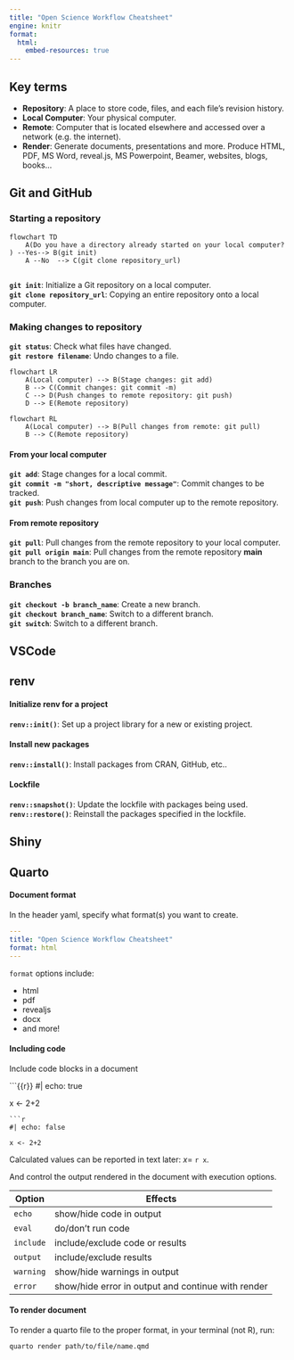 ```yaml
---
title: "Open Science Workflow Cheatsheet"
engine: knitr
format:
  html:
    embed-resources: true
---
```



## Key terms  

-   **Repository**: A place to store code, files, and each file's revision history.   
-   **Local Computer**: Your physical computer.     
-   **Remote**: Computer that is located elsewhere and accessed over a network (e.g. the internet).  
-   **Render**: Generate documents, presentations and more.
    Produce HTML, PDF, MS Word, reveal.js, MS Powerpoint, Beamer, websites, blogs, books...  


## Git and GitHub  

### Starting a repository  
```mermaid
flowchart TD
    A(Do you have a directory already started on your local computer?  ) --Yes--> B(git init)
    A --No  --> C(git clone repository_url)


```

**`git init`**: Initialize a Git repository on a local computer.  
**`git clone repository_url`**: Copying an entire repository onto a local computer.  

### Making changes to repository  

**`git status`**: Check what files have changed.  
**`git restore filename`**: Undo changes to a file.  

```mermaid
flowchart LR
    A(Local computer) --> B(Stage changes: git add)
    B --> C(Commit changes: git commit -m)
    C --> D(Push changes to remote repository: git push)
    D --> E(Remote repository)
```

```mermaid
flowchart RL 
    A(Local computer) --> B(Pull changes from remote: git pull)
    B --> C(Remote repository)
```

#### From your local computer  
**`git add`**: Stage changes for a local commit.  
**`git commit -m "short, descriptive message"`**: Commit changes to be tracked.  
**`git push`**: Push changes from local computer up to the remote repository.  

#### From remote repository  
**`git pull`**: Pull changes from the remote repository to your local computer.  
**`git pull origin main`**: Pull changes from the remote repository **main** branch to the branch you are on.  

### Branches  
**`git checkout -b branch_name`**: Create a new branch.  
**`git checkout branch_name`**: Switch to a different branch.  
**`git switch`**: Switch to a different branch.  


## VSCode  



## renv  

#### Initialize renv for a project  

**`renv::init()`**: Set up a project library for a new or existing project.  

#### Install new packages  

**`renv::install()`**: Install packages from CRAN, GitHub, etc..  

#### Lockfile  

**`renv::snapshot()`**: Update the lockfile with packages being used.   
**`renv::restore()`**: Reinstall the packages specified in the lockfile.  

## Shiny  

## Quarto  

#### Document format  
In the header yaml, specify what format(s) you want to create.  

```.yml
---
title: "Open Science Workflow Cheatsheet"
format: html
---
```

`format` options include:  

*   html  
*   pdf  
*   revealjs  
*   docx  
*   and more!  

#### Including code  
Include code blocks in a document  

```{{r}}
#| echo: true

x <- 2+2
```
```r
#| echo: false

x <- 2+2
```
Calculated values can be reported in text later: $x =$ `r x`.  

And control the output rendered in the document with execution options.  

| Option    | Effects                                |
|-----------|----------------------------------------|
| `echo`    | show/hide code in output               |
| `eval`    | do/don't run code                      |
| `include` | include/exclude code or results        |
| `output`  | include/exclude results                |
| `warning` | show/hide warnings in output           |
| `error`   | show/hide error in output and continue with render |


#### To render document    
To render a quarto file to the proper format, in your terminal (not R), run: 

```.bash
quarto render path/to/file/name.qmd
```

